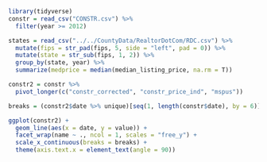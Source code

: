 ```r
library(tidyverse)
constr = read_csv("CONSTR.csv") %>% 
  filter(year >= 2012)
```
```r
states = read_csv("../../CountyData/RealtorDotCom/RDC.csv") %>% 
  mutate(fips = str_pad(fips, 5, side = "left", pad = 0)) %>% 
  mutate(state = str_sub(fips, 1, 2)) %>% 
  group_by(state, year) %>% 
  summarize(medprice = median(median_listing_price, na.rm = T))
```

```r
constr2 = constr %>% 
  pivot_longer(c("constr_corrected", "constr_price_ind", "mspus"))

breaks = (constr2$date %>% unique)[seq(1, length(constr$date), by = 6)]

ggplot(constr2) +
  geom_line(aes(x = date, y = value)) +
  facet_wrap(name ~ ., ncol = 1, scales = "free_y") +
  scale_x_continuous(breaks = breaks) +
  theme(axis.text.x = element_text(angle = 90))
```

